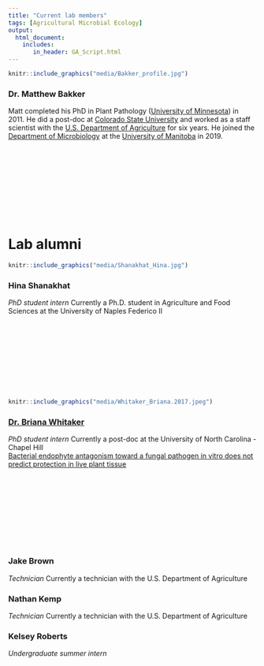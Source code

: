 ```yaml
---
title: "Current lab members"
tags: [Agricultural Microbial Ecology]
output: 
  html_document:
    includes:
       in_header: GA_Script.html
---
```


```r
knitr::include_graphics("media/Bakker_profile.jpg")
```

### Dr. Matthew Bakker  
Matt completed his PhD in Plant Pathology ([University of Minnesota](https://plpa.cfans.umn.edu/){target="_blank"}) in 2011. He did a post-doc at [Colorado State University](https://www.colostate.edu/){target="_blank"} and worked as a staff scientist with the [U.S. Department of Agriculture](https://www.ars.usda.gov/){target="_blank"} for six years. He joined the [Department of Microbiology](http://www.sci.umanitoba.ca/micro/){target="_blank"} at the [University of Manitoba](https://umanitoba.ca/){target="_blank"} in 2019.  

<p></br></p>
<p></br></p>
<p></br></p>
<p></br></p>
<p></br></p>

# Lab alumni  
```r
knitr::include_graphics("media/Shanakhat_Hina.jpg")
```
  
### Hina Shanakhat  
*PhD student intern*  Currently a Ph.D. student in Agriculture and Food Sciences at the University of Naples Federico II  

<p></br></p>
<p></br></p>
<p></br></p>
<p></br></p>
<p></br></p>

```r
knitr::include_graphics("media/Whitaker_Briana.2017.jpeg")
```

### [Dr. Briana Whitaker](https://brianakwhitaker.wixsite.com/ecology){target="_blank"}  
*PhD student intern*  Currently a post-doc at the University of North Carolina - Chapel Hill  
[Bacterial endophyte antagonism toward a fungal pathogen in vitro does not predict protection in live plant tissue](https://doi.org/10.1093/femsec/fiy237){target="_blank"}  

<p></br></p>
<p></br></p>
<p></br></p>
<p></br></p>
<p></br></p>

### Jake Brown  
*Technician*  Currently a technician with the U.S. Department of Agriculture  
  
### Nathan Kemp  
*Technician*  Currently a technician with the U.S. Department of Agriculture  
  
### Kelsey Roberts  
*Undergraduate summer intern*  
